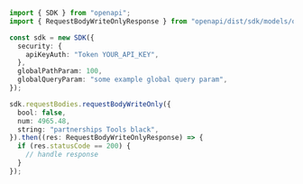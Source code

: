 ```typescript showLineNumbers copy filename="Request Body Write Only usage example"
import { SDK } from "openapi";
import { RequestBodyWriteOnlyResponse } from "openapi/dist/sdk/models/operations";

const sdk = new SDK({
  security: {
    apiKeyAuth: "Token YOUR_API_KEY",
  },
  globalPathParam: 100,
  globalQueryParam: "some example global query param",
});

sdk.requestBodies.requestBodyWriteOnly({
  bool: false,
  num: 4965.48,
  string: "partnerships Tools black",
}).then((res: RequestBodyWriteOnlyResponse) => {
  if (res.statusCode == 200) {
    // handle response
  }
});
```
